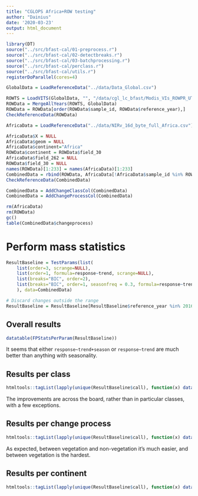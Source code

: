 ```yaml
---
title: "CGLOPS Africa+ROW testing"
author: "Dainius"
date: '2020-03-23'
output: html_document
---
```

```r
library(DT)
source("../src/bfast-cal/01-preprocess.r")
source("../src/bfast-cal/02-detectbreaks.r")
source("../src/bfast-cal/03-batchprocessing.r")
source("../src/bfast-cal/perclass.r")
source("../src/bfast-cal/utils.r")
registerDoParallel(cores=4)
```
```r
GlobalData = LoadReferenceData("../data/Data_Global.csv")
```

```r
ROWTS = LoadVITS(GlobalData, "", "/data/cgl_lc_bfast/Modis_VIs_ROWPR_UTM_FINAL/", "ROWPR")
ROWData = MergeAllYears(ROWTS, GlobalData)
ROWData = ROWData[order(ROWData$sample_id, ROWData$reference_year),]
CheckReferenceData(ROWData)
```

```r
AfricaData = LoadReferenceData("../data/NIRv_16d_byte_full_Africa.csv")
```

```r
AfricaData$X = NULL
AfricaData$geom = NULL
AfricaData$continent="Africa"
ROWData$continent = ROWData$field_30
AfricaData$field_262 = NULL
ROWData$field_30 = NULL
names(ROWData)[1:233] = names(AfricaData)[1:233]
CombinedData = rbind(ROWData, AfricaData[!AfricaData$sample_id %in% ROWData$sample_id,])
CheckReferenceData(CombinedData)
```

```r
CombinedData = AddChangeClassCol(CombinedData)
CombinedData = AddChangeProcessCol(CombinedData)
```

```r
rm(AfricaData)
rm(ROWData)
gc()
table(CombinedData$changeprocess)
```

# Perform mass statistics

```r
ResultBaseline = TestParams(list(
    list(order=3, scrange=NULL),
    list(order=1, formula=response~trend, scrange=NULL),
    list(breaks="BIC", order=2),
    list(breaks="BIC", order=1, seasonfreq = 0.3, formula=response~trend+season, scrange=NULL)
    ), data=CombinedData)
```

```r
# Discard changes outside the range
ResultBaseline = ResultBaseline[ResultBaseline$reference_year %in% 2016:2017,]
```

## Overall results

```r
datatable(FPStatsPerParam(ResultBaseline))
```

It seems that either `response~trend+season` or `response~trend` are much better than anything with seasonality.

## Results per class

```r
htmltools::tagList(lapply(unique(ResultBaseline$call), function(x) datatable(FPStatsPerClass(ResultBaseline[ResultBaseline$call==x,]), caption=x)))
```

The improvements are across the board, rather than in particular classes, with a few exceptions.

## Results per change process

```r
htmltools::tagList(lapply(unique(ResultBaseline$call), function(x) datatable(FPStatsPerClass(ResultBaseline[ResultBaseline$call==x,], column = "changeprocess"), caption=x)))
```

As expected, between vegetation and non-vegetation it's much easier, and between vegetation is the hardest.

## Results per continent

```r
htmltools::tagList(lapply(unique(ResultBaseline$call), function(x) datatable(FPStatsPerContinent(ResultBaseline[ResultBaseline$call==x,]), caption=x)))
```
